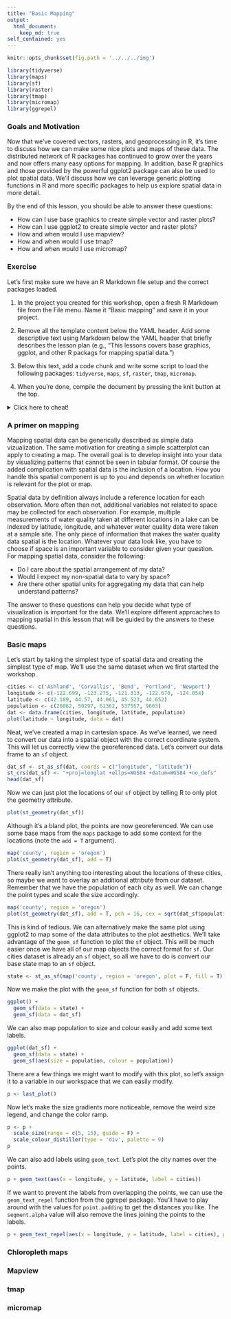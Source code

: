 ```yaml
---
title: "Basic Mapping"
output: 
  html_document:
    keep_md: true
self_contained: yes
---
```


<script src="../../../js/hideoutput.js"></script>

```r
knitr::opts_chunk$set(fig.path = '../../../img')

library(tidyverse)
library(maps)
library(sf)
library(raster)
library(tmap)
library(micromap)
library(ggrepel)
```

### Goals and Motivation

Now that we've covered vectors, rasters, and geoprocessing in R, it's time to discuss how we can make some nice plots and maps of these data.  The distributed network of R packages has continued to grow over the years and now offers many easy options for mapping.  In addition, base R graphics and those provided by the powerful ggplot2 package can also be used to plot spatial data.  We'll discuss how we can leverage generic plotting functions in R and more specific packages to help us explore spatial data in more detail. 

By the end of this lesson, you should be able to answer these questions:

* How can I use base graphics to create simple vector and raster plots?
* How can I use ggplot2 to create simple vector and raster plots?
* How and when would I use mapview?
* How and when would I use tmap?
* How and when would I use micromap?

### Exercise

Let's first make sure we have an R Markdown file setup and the correct packages loaded.

1. In the project you created for this workshop, open a fresh R Markdown file from the File menu.  Name it "Basic mapping" and save it in your project.

1. Remove all the template content below the YAML header.  Add some descriptive text using Markdown below the YAML header that briefly describes the lesson plan (e.g., "This lessons covers base graphics, ggplot, and other R packags for mapping spatial data.")

1. Below this text, add a code chunk and write some script to load the following packages: `tidyverse`, `maps`, `sf`, `raster`, `tmap`, `micromap`.

1. When you're done, compile the document by pressing the knit button at the top.

<details> 
  <summary>Click here to cheat!</summary>
   <script src="https://gist.github.com/fawda123/e3f1d19471652194e29f519b42b054f8.js"></script>
</details>

### A primer on mapping

Mapping spatial data can be generically described as simple data vizualization.  The same motivation for creating a simple scatterplot can apply to creating a map.  The overall goal is to develop insight into your data by visualizing patterns that cannot be seen in tabular format.  Of course the added complication with spatial data is the inclusion of a location.  How you handle this spatial component is up to you and depends on whether location is relevant for the plot or map.  

Spatial data by definition always include a reference location for each observation.  More often than not, additional variables not related to space may be collected for each observation.  For example, multiple measurements of water quality taken at different locations in a lake can be indexed by latitude, longitude, and whatever water quality data were taken at a sample site.  The only piece of information that makes the water quality data spatial is the location. Whatever your data look like, you have to choose if space is an important variable to consider given your question.  For mapping spatial data, consider the following:

* Do I care about the spatial arrangement of my data?
* Would I expect my non-spatial data to vary by space?  
* Are there other spatial units for aggregating my data that can help understand patterns?

The answer to these questions can help you decide what type of visualization is important for the data.  We'll explore different approaches to mapping spatial in this lesson that will be guided by the answers to these questions.

### Basic maps

Let's start by taking the simplest type of spatial data and creating the simplest type of map.  We'll use the same dataset when we first started the workshop.  

```r
cities <- c('Ashland', 'Corvallis', 'Bend', 'Portland', 'Newport')
longitude <- c(-122.699, -123.275, -121.313, -122.670, -124.054)
latitude <- c(42.189, 44.57, 44.061, 45.523, 44.652)
population <- c(20062, 50297, 61362, 537557, 9603)
dat <- data.frame(cities, longitude, latitude, population)
plot(latitude ~ longitude, data = dat)
```

Neat, we've created a map in cartesian space.  As we've learned, we need to convert our data into a spatial object with the correct coordinate system.  This will let us correctly view the georeferenced data.  Let's convert our data frame to an `sf` object.

```r
dat_sf <- st_as_sf(dat, coords = c("longitude", "latitude"))
st_crs(dat_sf) <- "+proj=longlat +ellps=WGS84 +datum=WGS84 +no_defs"
head(dat_sf)
```

Now we can just plot the locations of our `sf` object by telling R to only plot the geometry attribute.
```r
plot(st_geometry(dat_sf))
```

Although it's a bland plot, the points are now georeferenced.  We can use some base maps from the `maps` package to add some context for the locations (note the `add = T` argument). 
```r
map('county', region = 'oregon')
plot(st_geometry(dat_sf), add = T)
```

There really isn't anything too interesting about the locations of these cities, so maybe we want to overlay an additional attribute from our dataset.  Remember that we have the population of each city as well.  We can change the point types and scale the size accordingly.
```r
map('county', region = 'oregon')
plot(st_geometry(dat_sf), add = T, pch = 16, cex = sqrt(dat_sf$population * 0.0002))
```

This is kind of tedious.  We can alternatively make the same plot using ggplot2 to map some of the data attributes to the plot aesthetics.  We'll take advantage of the `geom_sf` function to plot the `sf` object.  This will be much easier once we have all of our map objects the correct format for `sf`.  Our cities dataset is already an `sf` object, so all we have to do is convert our base state map to an `sf` object.

```r
state <- st_as_sf(map('county', region = 'oregon', plot = F, fill = T))
```

Now we make the plot with the `geom_sf` function for both `sf` objects.
```r
ggplot() +
  geom_sf(data = state) +
  geom_sf(data = dat_sf)
```

We can also map population to size and colour easily and add some text labels.
```r
ggplot(dat_sf) +
  geom_sf(data = state) +
  geom_sf(aes(size = population, colour = population))
```

There are a few things we might want to modify with this plot, so let's assign it to a variable in our workspace that we can easily modify.
```r
p <- last_plot()
```

Now let's make the size gradients more noticeable, remove the weird size legend, and change the color ramp.
```r
p <- p +
  scale_size(range = c(5, 15), guide = F) + 
  scale_colour_distiller(type = 'div', palette = 9)
p
```

We can also add labels using `geom_text`.  Let's plot the city names over the points.
```r
p + geom_text(aes(x = longitude, y = latitude, label = cities))
```

If we want to prevent the labels from overlapping the points, we can use the `geom_text_repel` function from the ggrepel package. You'll have to play around with the values for `point.padding` to get the distances you like. The `segment.alpha` value will also remove the lines joining the points to the labels.
```r
p + geom_text_repel(aes(x = longitude, y = latitude, label = cities), point.padding = 0.5, segment.alpha = 0)
```

### Chloropleth maps

### Mapview

### tmap

### micromap